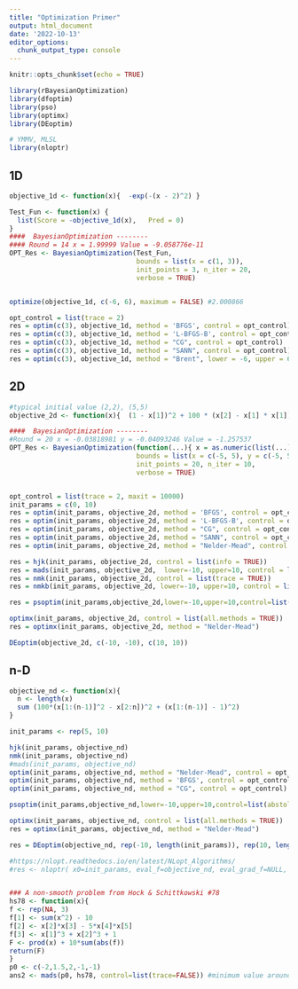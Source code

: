 ---
title: "Optimization Primer"
output: html_document
date: '2022-10-13'
editor_options: 
  chunk_output_type: console
---

```{r setup, include=FALSE}
knitr::opts_chunk$set(echo = TRUE)

library(rBayesianOptimization)
library(dfoptim)
library(pso)
library(optimx)
library(DEoptim)

# YMMV, MLSL
library(nloptr)

```

## 1D

```{r opt_1d}

objective_1d <- function(x){  -exp(-(x - 2)^2) }

Test_Fun <- function(x) {
  list(Score = -objective_1d(x),   Pred = 0)
}
####  BayesianOptimization --------
#### Round = 14	x = 1.99999	Value = -9.058776e-11 
OPT_Res <- BayesianOptimization(Test_Fun,
                                bounds = list(x = c(1, 3)),
                                init_points = 3, n_iter = 20,
                                verbose = TRUE)


optimize(objective_1d, c(-6, 6), maximum = FALSE) #2.000866

opt_control = list(trace = 2)
res = optim(c(3), objective_1d, method = 'BFGS', control = opt_control)
res = optim(c(3), objective_1d, method = 'L-BFGS-B', control = opt_control)
res = optim(c(3), objective_1d, method = "CG", control = opt_control)
res = optim(c(3), objective_1d, method = "SANN", control = opt_control)
res = optim(c(3), objective_1d, method = "Brent", lower = -6, upper = 6, control = opt_control) #same as optimize
```


## 2D

```{r opt_2d}
#typical initial value (2,2), (5,5)
objective_2d <- function(x){  (1 - x[1])^2 + 100 * (x[2] - x[1] * x[1])^2  } # solution is c(1, 1)

####  BayesianOptimization --------
#Round = 20	x = -0.03818981	y = -0.04093246	Value = -1.257537 
OPT_Res <- BayesianOptimization(function(...){ x = as.numeric(list(...)); list(Score = -objective_2d(x),   Pred = 0)},
                                bounds = list(x = c(-5, 5), y = c(-5, 5)),
                                init_points = 20, n_iter = 10,
                                verbose = TRUE)


opt_control = list(trace = 2, maxit = 10000)
init_params = c(0, 10)
res = optim(init_params, objective_2d, method = 'BFGS', control = opt_control)
res = optim(init_params, objective_2d, method = 'L-BFGS-B', control = opt_control)
res = optim(init_params, objective_2d, method = "CG", control = opt_control)
res = optim(init_params, objective_2d, method = "SANN", control = opt_control)
res = optim(init_params, objective_2d, method = "Nelder-Mead", control = opt_control)

res = hjk(init_params, objective_2d, control = list(info = TRUE))
res = mads(init_params, objective_2d,  lower=-10, upper=10, control = list(trace = FALSE)) #too many evaluations
res = nmk(init_params, objective_2d, control = list(trace = TRUE))
res = nmkb(init_params, objective_2d, lower=-10, upper=10, control = list(trace = TRUE)) #does not work

res = psoptim(init_params,objective_2d,lower=-10,upper=10,control=list(abstol=1e-8))

optimx(init_params, objective_2d, control = list(all.methods = TRUE))
res = optimx(init_params, objective_2d, method = "Nelder-Mead")

DEoptim(objective_2d, c(-10, -10), c(10, 10))
```

## n-D

```{r opt_Nd}
objective_nd <- function(x){
  n <- length(x)
  sum (100*(x[1:(n-1)]^2 - x[2:n])^2 + (x[1:(n-1)] - 1)^2)
}

init_params <- rep(5, 10)

hjk(init_params, objective_nd)
nmk(init_params, objective_nd)
#mads(init_params, objective_nd)
optim(init_params, objective_nd, method = "Nelder-Mead", control = opt_control)
optim(init_params, objective_nd, method = 'BFGS', control = opt_control)
optim(init_params, objective_nd, method = "CG", control = opt_control)

psoptim(init_params,objective_nd,lower=-10,upper=10,control=list(abstol=1e-8))

optimx(init_params, objective_nd, control = list(all.methods = TRUE))
res = optimx(init_params, objective_nd, method = "Nelder-Mead")

res = DEoptim(objective_nd, rep(-10, length(init_params)), rep(10, length(init_params)), DEoptim.control(itermax = 1000, trace = FALSE))

#https://nlopt.readthedocs.io/en/latest/NLopt_Algorithms/
#res <- nloptr( x0=init_params, eval_f=objective_nd, eval_grad_f=NULL, opts = list("algorithm"="NLOPT_GD_STOGO_RAND", "xtol_rel"=1.0e-8))


### A non-smooth problem from Hock & Schittkowski #78
hs78 <- function(x){
f <- rep(NA, 3)
f[1] <- sum(x^2) - 10
f[2] <- x[2]*x[3] - 5*x[4]*x[5]
f[3] <- x[1]^3 + x[2]^3 + 1
F <- prod(x) + 10*sum(abs(f))
return(F)
}
p0 <- c(-2,1.5,2,-1,-1)
ans2 <- mads(p0, hs78, control=list(trace=FALSE)) #minimum value around -2.81
```
